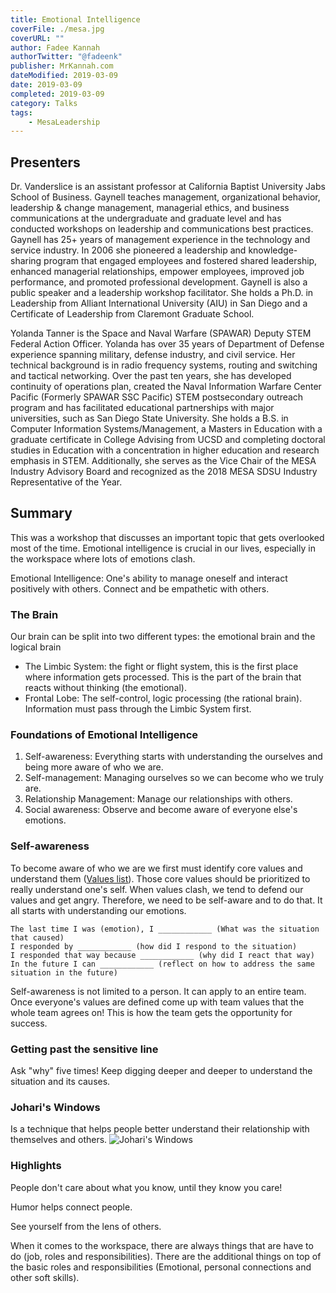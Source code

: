---
title: Emotional Intelligence
coverFile: ./mesa.jpg
coverURL: ""
author: Fadee Kannah
authorTwitter: "@fadeenk"
publisher: MrKannah.com
dateModified: 2019-03-09
date: 2019-03-09
completed: 2019-03-09
category: Talks
tags:
    - MesaLeadership
---

## Presenters

Dr. Vanderslice is an assistant professor at California Baptist University Jabs School of Business. Gaynell teaches management, organizational behavior, leadership & change management, managerial ethics, and business communications at the undergraduate and graduate level and has conducted workshops on leadership and communications best practices. Gaynell has 25+ years of management experience in the technology and service industry. In 2006 she pioneered a leadership and knowledge-sharing program that engaged employees and fostered shared leadership, enhanced managerial relationships, empower employees, improved job performance, and promoted professional development. Gaynell is also a public speaker and a leadership workshop facilitator. She holds a Ph.D. in Leadership from Alliant International University (AIU) in San Diego and a Certificate of Leadership from Claremont Graduate School.

Yolanda Tanner is the Space and Naval Warfare (SPAWAR) Deputy STEM Federal Action Officer. Yolanda has over 35 years of Department of Defense experience spanning military, defense industry, and civil service. Her technical background is in radio frequency systems, routing and switching and tactical networking. Over the past ten years, she has developed continuity of operations plan, created the Naval Information Warfare Center Pacific (Formerly SPAWAR SSC Pacific) STEM postsecondary outreach program and has facilitated educational partnerships with major universities, such as San Diego State University. She holds a B.S. in Computer Information Systems/Management, a Masters in Education with a graduate certificate in College Advising from UCSD and completing doctoral studies in Education with a concentration in higher education and research emphasis in STEM. Additionally, she serves as the Vice Chair of the MESA Industry Advisory Board and recognized as the 2018 MESA SDSU Industry Representative of the Year.


## Summary

This was a workshop that discusses an important topic that gets overlooked most of the time. Emotional intelligence is crucial in our lives, especially in the workspace where lots of emotions clash.

Emotional Intelligence: One's ability to manage oneself and interact positively with others. Connect and be empathetic with others.

### The Brain
Our brain can be split into two different types: the emotional brain and the logical brain
- The Limbic System: the fight or flight system, this is the first place where information gets processed. This is the part of the brain that reacts without thinking (the emotional).
- Frontal Lobe: The self-control, logic processing (the rational brain). Information must pass through the Limbic System first.

### Foundations of Emotional Intelligence
1. Self-awareness: Everything starts with understanding the ourselves and being more aware of who we are.
1. Self-management: Managing ourselves so we can become who we truly are.
1. Relationship Management: Manage our relationships with others.
1. Social awareness: Observe and become aware of everyone else's emotions.

### Self-awareness
To become aware of who we are we first must identify core values and understand them ([Values list](https://jamesclear.com/core-values)). Those core values should be prioritized to really understand one's self. When values clash, we tend to defend our values and get angry. Therefore, we need to be self-aware and to do that. It all starts with understanding our emotions.

```Markup
The last time I was (emotion), I ____________ (What was the situation that caused)
I responded by ____________ (how did I respond to the situation)
I responded that way because ____________ (why did I react that way)
In the future I can ____________ (reflect on how to address the same situation in the future)
```

Self-awareness is not limited to a person. It can apply to an entire team. Once everyone's values are defined come up with team values that the whole team agrees on! This is how the team gets the opportunity for success.

### Getting past the sensitive line
Ask "why" five times! Keep digging deeper and deeper to understand the situation and its causes.

### Johari's Windows
Is a technique that helps people better understand their relationship with themselves and others.
![Johari's Windows](./Johari-window.jpg)

### Highlights

People don't care about what you know, until they know you care! 

Humor helps connect people.

See yourself from the lens of others.

When it comes to the workspace, there are always things that are have to do (job, roles and responsibilities). There are the additional things on top of the basic roles and responsibilities (Emotional, personal connections and other soft skills). 
